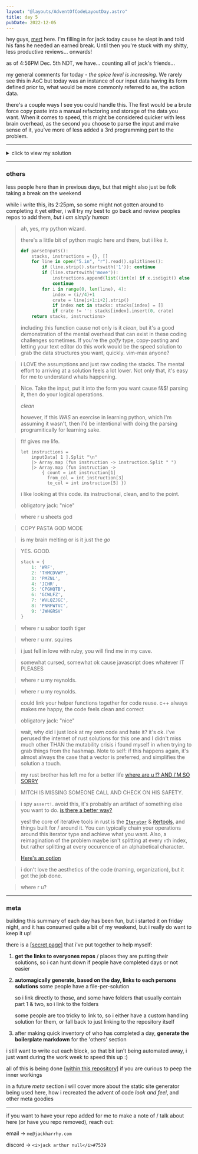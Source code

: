 ```yaml
---
layout: "@layouts/AdventOfCodeLayoutDay.astro"
title: day 5
pubDate: 2022-12-05
---
```



hey guys, [mert](https://github.com/lilmert) here. I'm filling in for jack today cause he slept in and told his fans he needed
an earned break. Until then you're stuck with my shitty, less productive reviews... onwards!

as of 4:56PM Dec. 5th NDT, we have... counting all of jack's friends... 

my general comments for today - _the spice level is increasing_. We rarely see this in AoC but
today was an instance of our input data having its form defined prior to, what would be more 
commonly referred to as, the action data. 

there's a couple ways I see you could handle this. The first would be a brute force copy paste
into a manual refactoring and storage of the data you want. When it comes to speed, this might
be considered quicker with less brain overhead, as the second you choose to parse the input and
make sense of it, you've more of less added a 3rd programming part to the problem.

---

<details>
<summary>click to view my solution</summary>

<br />

{/* put code here */}

<br />

</details>

---

### others

less people here than in previous days, but that might
also just be folk taking a break on the weekend

while i write this, its 2:25pm, so some might not gotten
around to completing it yet either, i will try my best
to go back and review peoples repos to add them, _but
i am simply human_

<Other person="mudkip" day="5" />

> ah, yes, my python wizard.
> 
> there's a little bit of python magic here and there,
> but i like it. 
> 
> ```python
> def parseInputs():
>     stacks, instructions = {}, []
>     for line in open("5.in", "r").read().splitlines():
>         if (line.strip().startswith('1')): continue
>         if (line.startswith('move')): 
>             instructions.append(list((int(x) if x.isdigit() else x for x in line.split(' ')))[1::2])
>             continue
>         for i in range(0, len(line), 4):
>             index = (i//4)+1
>             crate = line[i+1:i+2].strip()
>             if index not in stacks: stacks[index] = []
>             if crate != '': stacks[index].insert(0, crate)
>     return stacks, instructions>
> ```
>
> including this function cause not only is it _clean_, but it's a good demonstration of the mental overhead
> that can exist in these coding challenges sometimes. If you're the _golfy_ type,
> copy-pasting and letting your text editor do this work would be the speed solution
> to grab the data structures you want, quickly. vim-max anyone?

<Other person="brianna" day="5" />

> i LOVE the assumptions and just raw coding the stacks. The mental effort to
> arriving at a solution feels a lot lower. Not only that, it's easy for me
> to understand whats happening.

<Other person="kent" day="5" />

> Nice. Take the input, put it into the form you want cause f&$! parsing it,
> then do your logical operations. 
>
> _clean_
>
> however, if this _WAS_ an exercise in learning python, which I'm assuming it
> wasn't, then I'd be intentional with doing the parsing programitically for learning
> sake.

<Other person="riley" day="5" />

> f# gives me life.
> ```f#
> let instructions =
>     inputData[ 1 ].Split "\n"
>     |> Array.map (fun instruction -> instruction.Split " ")
>     |> Array.map (fun instruction ->
>         { count = int instruction[1]
>           from_col = int instruction[3]
>           to_col = int instruction[5] })
>```
> i like looking at this code. its instructional, clean, and to the point.
> 
> obligatory jack: "nice"

<Other person="hamzah" day="5" />

> where r u sheets god

<Other person="ethan" day="5" />

> COPY PASTA GOD MODE

<Other person="sven" day="5" />

> is my brain melting or is it just the _go_

<Other person="mathieu" day="5" />

> YES. GOOD.
>
> ```python
> stack = {
>     1: 'WRF',
>     2: 'THMCDVWP',
>     3: 'PMZNL',
>     4: 'JCHR',
>     5: 'CPGHQTB',
>     6: 'GCWLFZ',
>     7: 'WVLQZJGC',
>     8: 'PNRFWTVC',
>     9: 'JWHGRSV'
> }
> ```

<Other person="steve" day="5" />

> where r u sabor tooth tiger

<Other person="cameron" day="5" />

> where r u mr. squires

<Other person="ryan" day="5" />

> i just fell in love with ruby, you will find me in my cave.

<Other person="nathan" day="5" />

> somewhat cursed, somewhat ok cause javascript does whatever IT PLEASES

<Other person="andrewReynolds" day="5" />

> where r u my reynolds.

<Other person="david" day="5" />

> where r u my reynolds.

<Other person="ethanDenny" day="5" />

> could link your helper functions together for code reuse.
> c++ always makes me happy, the code feels clean and correct
> 
> obligatory jack: "nice"

<Other person="marty" day="5" />

> wait, why did i just look at my own code and hate it?
> it's ok. i've perused the internet of rust solutions for this
> one and I didn't miss much other THAN the mutability crisis i
> found myself in when trying to grab things from the hashmap.
> Note to self: if this happens again, it's almost always the case
> that a vector is preferred, and simplifies the solution a touch.

<Other person="eric" day="5" />

> my rust brother has left me for a better life
> [where are u !? AND I'M SO SORRY](https://www.youtube.com/watch?v=s1tAYmMjLdY)

<Other person="mitch" day="5" />

> MITCH IS MISSING SOMEONE CALL AND CHECK ON HIS SAFETY.

<Other person="brandon" day="5" />

> i spy `assert!`. avoid this, it's probably an artifact of something else you want to do.
> [is there a better way?](https://github.com/bjbemister19/AdventOfCode/blob/master/2022/day_5/src/stacks.rs#L6-L25)
> 
> yes! the core of iterative tools in rust is the [`Iterator`](https://doc.rust-lang.org/std/primitive.str.html#method.split) & [itertools](https://docs.rs/itertools/0.10.5/itertools/index.html#), and things built for / around it.
> You can typically chain your operations around this iterator type and achieve what you want.
> Also, a reimagination of the problem maybe isn't splitting at every `n`th index, but rather
> splitting at every occurence of an alphabetical character. 
>
> [Here's an option](https://github.com/lilmert/aoc/blob/main/src/years/y22/d5.rs#L29-L39)

<Other person="mohammadArafatZaman" day="5" />

> i don't love the aesthetics of the code (naming, organization), but it got the job done.

<Other person="scott" day="5" />

> where r u?

---

### meta

building this summary of each day has been fun, but i started it on friday night,
and it has consumed quite a bit of my weekend, but i really do want to keep it up!

there is a [[secret page]](../jack-utils/) that i've put together to help myself:

1. **get the links to everyones repos** / places they are putting their solutions,
   so i can hunt down if people have completed days or not easier

2. **automagically generate, based on the day, links to each persons solutions**
   some people have a file-per-solution

   so i link directly to those, and some have folders that usually contain part 1 & two, so i link to the folders

   some people are too tricky to link to, so i either have a custom handling solution for them, or
   fall back to just linking to the repository itself

3. after making quick inventory of who has completed a day, **generate the boilerplate markdown**
   for the 'others' section

i still want to write out each block, so that bit isn't being automated away, i just want
during the work week to speed this up :)

all of this is being done [[within this repository]](https://github.com/jackharrhy/www.cs.mun.ca-jaharrhy)
if you are curious to peep the inner workings

in a future _meta_ section i will cover more about the static site generator being used here,
how i recreated the advent of code _look and feel_, and other meta goodies

---

if you want to have your repo added for me to make a note of / talk about here (or have you repo removed), reach out:

email -> `me@jackharrhy.com`

discord -> `<i>jack arthur null</i>#7539`
